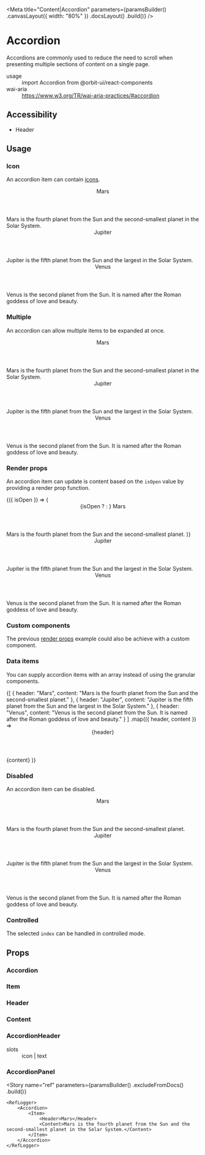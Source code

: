 
<Meta
    title="Content|Accordion"
    parameters={paramsBuilder()
        .canvasLayout({ width: "80%" })
        .docsLayout(<ReactComponentsLayout sourcePath="/packages/react-components/src/accordion/src" />)
        .build()}
/>

# Accordion

Accordions are commonly used to reduce the need to scroll when presenting multiple sections of content on a single page.

<dl>
    <div>
        <dt>usage</dt>
        <dd>import Accordion from @orbit-ui/react-components</dd>
    </div>
    <div>
        <dt>wai-aria</dt>
        <dd><a href="https://www.w3.org/TR/wai-aria-practices/#accordion">https://www.w3.org/TR/wai-aria-practices/#accordion</a></dd>
    </div>
</dl>

## Accessibility

- Header

## Usage

### Icon

An accordion item can contain [icons](?path=/docs/materials-icons--page).

<Preview>
    <Story name="icon">
        <Accordion>
            <Item>
                <Header>
                    <NotificationIcon />
                    <Text>Mars</Text>
                </Header>
                <Content>Mars is the fourth planet from the Sun and the second-smallest planet in the Solar System.</Content>
            </Item>
            <Item>
                <Header>Jupiter</Header>
                <Content>Jupiter is the fifth planet from the Sun and the largest in the Solar System.</Content>
            </Item>
            <Item>
                <Header>Venus</Header>
                <Content>Venus is the second planet from the Sun. It is named after the Roman goddess of love and beauty.</Content>
            </Item>
        </Accordion>
    </Story>
</Preview>

### Multiple

An accordion can allow multiple items to be expanded at once.

<Preview>
    <Story name="multiple">
        <Accordion multiple>
            <Item>
                <Header>Mars</Header>
                <Content>Mars is the fourth planet from the Sun and the second-smallest planet in the Solar System.</Content>
            </Item>
            <Item>
                <Header>Jupiter</Header>
                <Content>Jupiter is the fifth planet from the Sun and the largest in the Solar System.</Content>
            </Item>
            <Item>
                <Header>Venus</Header>
                <Content>Venus is the second planet from the Sun. It is named after the Roman goddess of love and beauty.</Content>
            </Item>
        </Accordion>
    </Story>
</Preview>

### Render props

An accordion item can update is content based on the `isOpen` value by providing a render prop function.

<Preview>
    <Story name="render props">
        <Accordion>
            <Item>
                {({ isOpen }) => (
                    <Fragment>
                        <Header>
                            {isOpen ? <LightbulbIcon /> : <NotificationIcon />}
                            <Text>Mars</Text>
                        </Header>
                        <Content>Mars is the fourth planet from the Sun and the second-smallest planet.</Content>
                    </Fragment>
                )}
            </Item>
            <Item>
                <Header>Jupiter</Header>
                <Content>Jupiter is the fifth planet from the Sun and the largest in the Solar System.</Content>
            </Item>
            <Item>
                <Header>Venus</Header>
                <Content>Venus is the second planet from the Sun. It is named after the Roman goddess of love and beauty.</Content>
            </Item>
        </Accordion>
    </Story>
</Preview>

### Custom components

The previous [render props](#render-props) example could also be achieve with a custom component.

<FilePreview filePath="/accordion/docs/CustomAccordion">
    <CustomAccordion />
</FilePreview>

### Data items

You can supply accordion items with an array instead of using the granular components.

<Preview>
    <Story name="data render">
        <Accordion aria-label="Planets">
            {[
                { header: "Mars", content: "Mars is the fourth planet from the Sun and the second-smallest planet." },
                { header: "Jupiter", content: "Jupiter is the fifth planet from the Sun and the largest in the Solar System." },
                { header: "Venus", content: "Venus is the second planet from the Sun. It is named after the Roman goddess of love and beauty." }
            ]
                .map(({ header, content }) =>
                    <Item key={header}>
                        <Header>{header}</Header>
                        <Content>{content}</Content>
                    </Item>
                )}
        </Accordion>
    </Story>
</Preview>

### Disabled

An accordion item can be disabled.

<Preview>
    <Story name="disabled item">
        <Accordion>
            <Item>
                <Header>Mars</Header>
                <Content>Mars is the fourth planet from the Sun and the second-smallest planet.</Content>
            </Item>
            <Item disabled>
                <Header>Jupiter</Header>
                <Content>Jupiter is the fifth planet from the Sun and the largest in the Solar System.</Content>
            </Item>
            <Item>
                <Header>Venus</Header>
                <Content>Venus is the second planet from the Sun. It is named after the Roman goddess of love and beauty.</Content>
            </Item>
        </Accordion>
    </Story>
</Preview>

### Controlled

The selected `index` can be handled in controlled mode.

<FilePreview filePath="/accordion/docs/ControlledAccordion">
    <ControlledAccordion />
</FilePreview>

## Props

### Accordion

<Props of={InnerAccordion} />

### Item

<Props of={InnerItem} />

### Header

<Props of={InnerHeader} />

### Content

<Props of={InnerContent} />

### AccordionHeader

<dl>
    <div>
        <dt>slots</dt>
        <dd>icon | text</dd>
    </div>
</dl>

<Props of={InnerAccordionHeader} />

### AccordionPanel

<Props of={InnerAccordionPanel} />

<Story
    name="ref"
    parameters={paramsBuilder()
        .excludeFromDocs()
        .build()}
>
    <RefLogger>
        <Accordion>
            <Item>
                <Header>Mars</Header>
                <Content>Mars is the fourth planet from the Sun and the second-smallest planet in the Solar System.</Content>
            </Item>
        </Accordion>
    </RefLogger>
</Story>
